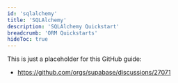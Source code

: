 ```yaml
---
id: 'sqlalchemy'
title: 'SQLAlchemy'
description: 'SQLAlchemy Quickstart'
breadcrumb: 'ORM Quickstarts'
hideToc: true
---
```


This is just a placeholder for this GitHub guide:

- https://github.com/orgs/supabase/discussions/27071
